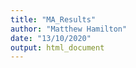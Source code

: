 ```yaml
---
title: "MA_Results"
author: "Matthew Hamilton"
date: "13/10/2020"
output: html_document
---
```

<!-- Add figures generation code here. -->

